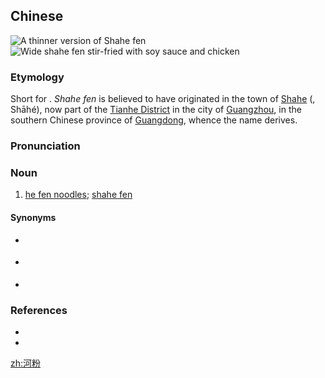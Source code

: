 ==Chinese==
{{zh-forms}}
[[File:HofanUpClose.jpg|thumb|right|A thinner version of ''Shahe fen'']]
[[Image:Kwetiau Kuah Ayam - rice noodles and chicken.jpg|thumb|Wide ''shahe fen'' stir-fried with [[soy sauce]] and [[chicken]]]]

===Etymology===
Short for {{zh-l|沙河粉}}. ''Shahe fen'' is believed to have originated in the town of [[Shahe District|Shahe]] ({{zh-l|沙河}}, Shāhé), now part of the [[Tianhe District]] in the city of [[Guangzhou]], in the southern Chinese province of [[Guangdong]], whence the name derives.

===Pronunciation===
{{zh-pron
|m=héfěn
|c=ho4-2 fan2,ho4 fan2
|cat=n
}}

===Noun===
{{zh-noun}}
# [[w:shahe fen|he fen noodles]]; [[w:shahe fen|shahe fen]]

====Synonyms====
*{{qual|Min Nan}} {{zh-l|粿仔}}
*{{qual|Min Nan}} {{zh-l|粿條|kóe-tiâu}}
*{{qual|Min Nan}} {{zh-l|粿仔條}}

===References===
* {{pedialite|河粉|lang=zh}}
* {{pedialite|shahe fen}}

{{zh-cat|Pasta}}

[[zh:河粉]]